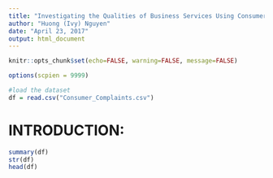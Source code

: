 ```yaml
---
title: "Investigating the Qualities of Business Services Using Consumer Complaints"
author: "Huong (Ivy) Nguyen"
date: "April 23, 2017"
output: html_document
---
```


```r
knitr::opts_chunk$set(echo=FALSE, warning=FALSE, message=FALSE)

options(scpien = 9999)

#load the dataset
df = read.csv("Consumer_Complaints.csv")
```

# INTRODUCTION:



```r
summary(df)
str(df)
head(df)
```

